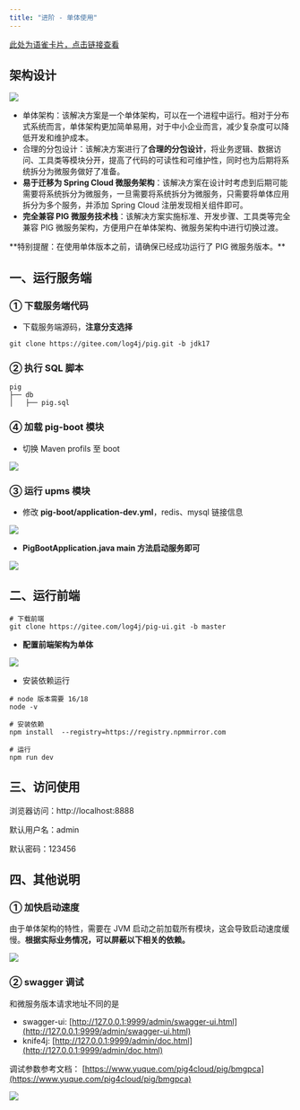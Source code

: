```yaml
---
title: "进阶 - 单体使用"
---
```


[此处为语雀卡片，点击链接查看](https://www.yuque.com/docs/147533675#IrzMX)

## 架构设计
![](https://cdn.nlark.com/yuque/0/2023/png/283679/1700533656634-26d87aae-31eb-44ce-a2e6-fc33e8184887.png)

- 单体架构：该解决方案是一个单体架构，可以在一个进程中运行。相对于分布式系统而言，单体架构更加简单易用，对于中小企业而言，减少复杂度可以降低开发和维护成本。
- 合理的分包设计：该解决方案进行了**合理的分包设计**，将业务逻辑、数据访问、工具类等模块分开，提高了代码的可读性和可维护性，同时也为后期将系统拆分为微服务做好了准备。
- **易于迁移为 Spring Cloud 微服务架构**：该解决方案在设计时考虑到后期可能需要将系统拆分为微服务，一旦需要将系统拆分为微服务，只需要将单体应用拆分为多个服务，并添加 Spring Cloud 注册发现相关组件即可。
- **完全兼容 PIG 微服务技术栈**：该解决方案实施标准、开发步骤、工具类等完全兼容 PIG 微服务架构，方便用户在单体架构、微服务架构中进行切换过渡。

<Warning>
**特别提醒：在使用单体版本之前，请确保已经成功运行了 PIG 微服务版本。**
</Warning>

## 一、运行服务端
### ① 下载服务端代码
- 下载服务端源码，**注意分支选择**

```shell
git clone https://gitee.com/log4j/pig.git -b jdk17
```

### ② 执行 SQL 脚本
```shell
pig
├── db
│   ├── pig.sql
```

### ④ 加载 pig-boot 模块
- 切换 Maven profils 至 boot 

![](https://cdn.nlark.com/yuque/0/2024/png/283679/1713334205920-02749b6a-3a0a-4dee-acec-e3df113266e1.png)

### ③ 运行 upms 模块
- 修改 **pig-boot/application-dev.yml**，redis、mysql 链接信息

![](https://cdn.nlark.com/yuque/0/2024/png/283679/1712644523061-baa7c014-3a28-4b75-bf2a-d57149db8b46.png)

- **PigBootApplication.java main 方法启动服务即可**

![](https://cdn.nlark.com/yuque/0/2024/png/283679/1712644593758-49f0f659-d8c1-4277-a131-5bba3fa3f334.png)

## 二、运行前端
```shell
# 下载前端
git clone https://gitee.com/log4j/pig-ui.git -b master
```

- **配置前端架构为单体**

![](https://minio.pigx.top/oss/202311/1700473026.png)

- 安装依赖运行

```shell
# node 版本需要 16/18
node -v  

# 安装依赖
npm install  --registry=https://registry.npmmirror.com

# 运行
npm run dev
```

## 三、访问使用
<Note>
浏览器访问：http://localhost:8888

默认用户名：admin

默认密码：123456
</Note>

## 四、其他说明
### ① 加快启动速度
由于单体架构的特性，需要在 JVM 启动之前加载所有模块，这会导致启动速度缓慢。**根据实际业务情况，可以屏蔽以下相关的依赖。**

![](https://cdn.nlark.com/yuque/0/2024/png/283679/1713335024964-cbefd3ba-4d5f-44ec-8158-d33a5cc57ed0.png)

### ② swagger 调试
和微服务版本请求地址不同的是

- swagger-ui: [http://127.0.0.1:9999/admin/swagger-ui.html](http://127.0.0.1:9999/admin/swagger-ui.html) 
- knife4j: [http://127.0.0.1:9999/admin/doc.html](http://127.0.0.1:9999/admin/doc.html)

调试参数参考文档： [https://www.yuque.com/pig4cloud/pig/bmgpca](https://www.yuque.com/pig4cloud/pig/bmgpca)

![](https://cdn.nlark.com/yuque/0/2023/png/283679/1700527095040-b7284663-dc53-4c11-a0c2-7b59c1cd2a08.png)

